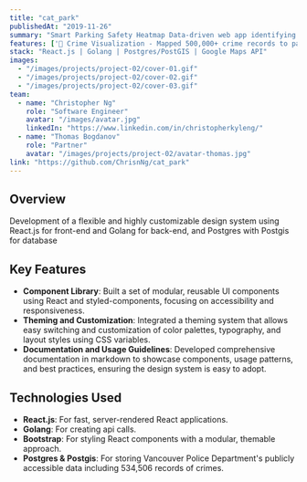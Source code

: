 ```yaml
---
title: "cat_park"
publishedAt: "2019-11-26"
summary: "Smart Parking Safety Heatmap Data-driven web app identifying low-crime parking zones across Vancouver"
features: ['📍 Crime Visualization - Mapped 500,000+ crime records to parking locations using PostGIS', '🚗 Interactive Filters - Toggle crime categories in real-time', '🛡️ Safety Scoring - Algorithm weights recency and severity of nearby incidents', '⚡ High-Performance - Golang backend processes spatial queries in <100ms']
stack: "React.js | Golang | Postgres/PostGIS | Google Maps API"
images:
  - "/images/projects/project-02/cover-01.gif"
  - "/images/projects/project-02/cover-02.gif"
  - "/images/projects/project-02/cover-03.gif"
team:
  - name: "Christopher Ng"
    role: "Software Engineer"
    avatar: "/images/avatar.jpg"
    linkedIn: "https://www.linkedin.com/in/christopherkyleng/"
  - name: "Thomas Bogdanov"
    role: "Partner"
    avatar: "/images/projects/project-02/avatar-thomas.jpg"
link: "https://github.com/ChrisnNg/cat_park"
---
```


## Overview

Development of a flexible and highly customizable design system using React.js for front-end and Golang for back-end, and Postgres with Postgis for database

## Key Features

- **Component Library**: Built a set of modular, reusable UI components using React and styled-components, focusing on accessibility and responsiveness.
- **Theming and Customization**: Integrated a theming system that allows easy switching and customization of color palettes, typography, and layout styles using CSS variables.
- **Documentation and Usage Guidelines**: Developed comprehensive documentation in markdown to showcase components, usage patterns, and best practices, ensuring the design system is easy to adopt.

## Technologies Used

- **React.js**: For fast, server-rendered React applications.
- **Golang**: For creating api calls.
- **Bootstrap**: For styling React components with a modular, themable approach.
- **Postgres & Postgis**: For storing Vancouver Police Department's publicly accessible data including 534,506 records of crimes.
